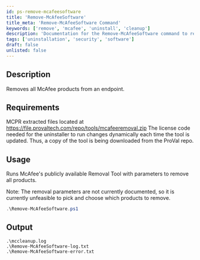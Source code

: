 ```yaml
---
id: ps-remove-mcafeesoftware
title: 'Remove-McAfeeSoftware'
title_meta: 'Remove-McAfeeSoftware Command'
keywords: ['remove', 'mcafee', 'uninstall', 'cleanup']
description: 'Documentation for the Remove-McAfeeSoftware command to remove all McAfee products from an endpoint.'
tags: ['uninstallation', 'security', 'software']
draft: false
unlisted: false
---
```

## Description
Removes all McAfee products from an endpoint.

## Requirements
MCPR extracted files located at https://file.provaltech.com/repo/tools/mcafeeremoval.zip
The license code needed for the uninstaller to run changes dynamically each time the tool is updated. Thus, a copy of the tool is being downloaded from the ProVal repo.

## Usage
Runs McAfee's publicly available Removal Tool with parameters to remove all products.

Note: The removal parameters are not currently documented, so it is currently unfeasible to pick and choose which products to remove.



```powershell
.\Remove-McAfeeSoftware.ps1
```

## Output
    .\mccleanup.log
    .\Remove-McAfeeSoftware-log.txt
    .\Remove-McAfeeSoftware-error.txt









